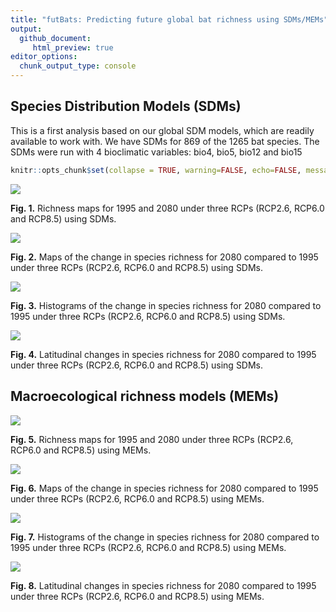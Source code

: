 ```yaml
---
title: "futBats: Predicting future global bat richness using SDMs/MEMs"
output: 
  github_document:
     html_preview: true
editor_options: 
  chunk_output_type: console
---
```


## Species Distribution Models (SDMs)

This is a first analysis based on our global SDM models, which are readily available to work with. We have SDMs for 869 of the 1265 bat species.
The SDMs were run with 4 bioclimatic variables: bio4, bio5, bio12 and bio15

```r
knitr::opts_chunk$set(collapse = TRUE, warning=FALSE, echo=FALSE, message=FALSE, fig.width=8, fig.height=6)
```

![](figures/bat_richness_maps_sdm.png)

**Fig. 1.** Richness maps for 1995 and 2080 under three RCPs (RCP2.6, RCP6.0 and RCP8.5) using SDMs.

![](figures/delta_sr_bats_sdm.png)

**Fig. 2.** Maps of the change in species richness for 2080 compared to 1995 under three RCPs (RCP2.6, RCP6.0 and RCP8.5) using SDMs.

![](figures/hist_change_sr_bats_sdm.png)

**Fig. 3.** Histograms of the change in species richness for 2080 compared to 1995 under three RCPs (RCP2.6, RCP6.0 and RCP8.5) using SDMs.

![](figures/lat_change_sr_bats_sdm.png)

**Fig. 4.** Latitudinal changes in species richness for 2080 compared to 1995 under three RCPs (RCP2.6, RCP6.0 and RCP8.5) using SDMs.

## Macroecological richness models (MEMs)

![](figures/bat_richness_maps_mem.png)

**Fig. 5.** Richness maps for 1995 and 2080 under three RCPs (RCP2.6, RCP6.0 and RCP8.5) using MEMs.

![](figures/delta_sr_bats_mem.png)

**Fig. 6.** Maps of the change in species richness for 2080 compared to 1995 under three RCPs (RCP2.6, RCP6.0 and RCP8.5) using MEMs.

![](figures/hist_change_sr_bats_mem.png)

**Fig. 7.** Histograms of the change in species richness for 2080 compared to 1995 under three RCPs (RCP2.6, RCP6.0 and RCP8.5) using MEMs.

![](figures/lat_change_sr_bats_mem.png)

**Fig. 8.** Latitudinal changes in species richness for 2080 compared to 1995 under three RCPs (RCP2.6, RCP6.0 and RCP8.5) using MEMs.
